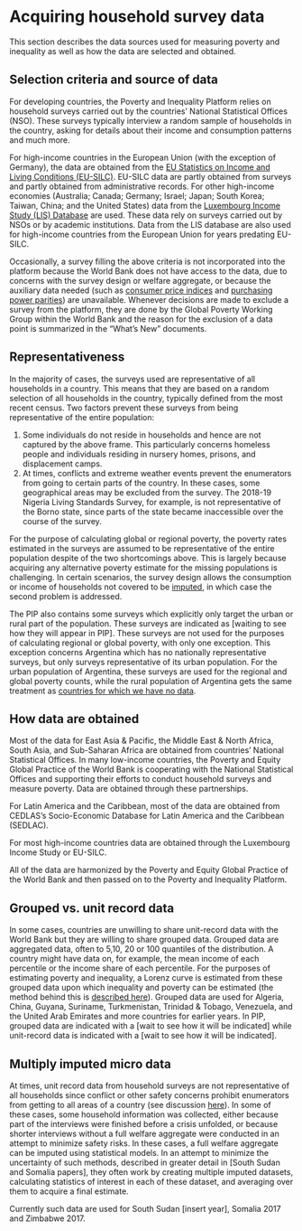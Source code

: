 # Acquiring household survey data {#acquiring}

This section describes the data sources used for measuring poverty and
inequality as well as how the data are selected and obtained.

## Selection criteria and source of data {#selection}

For developing countries, the Poverty and Inequality Platform relies on
household surveys carried out by the countries' National Statistical
Offices (NSO). These surveys typically interview a random sample of
households in the country, asking for details about their income and
consumption patterns and much more.

For high-income countries in the European Union (with the exception of
Germany), the data are obtained from the [EU Statistics on Income and
Living Conditions
(EU-SILC)](https://ec.europa.eu/eurostat/web/microdata/european-union-statistics-on-income-and-living-conditions).
EU-SILC data are partly obtained from surveys and partly obtained from
administrative records. For other high-income economies (Australia;
Canada; Germany; Israel; Japan; South Korea; Taiwan, China; and the
United States) data from the [Luxembourg Income Study (LIS)
Database](https://www.lisdatacenter.org) are used. These data rely on
surveys carried out by NSOs or by academic institutions. Data from the
LIS database are also used for high-income countries from the European
Union for years predating EU-SILC.

Occasionally, a survey filling the above criteria is not incorporated
into the platform because the World Bank does not have access to the
data, due to concerns with the survey design or welfare aggregate, or
because the auxiliary data needed (such as [consumer price
indices](#CPIs) and [purchasing power parities](#PPPs%5D)) are
unavailable. Whenever decisions are made to exclude a survey from the
platform, they are done by the Global Poverty Working Group within the
World Bank and the reason for the exclusion of a data point is
summarized in the "What's New" documents.

## Representativeness {#representativeness}

In the majority of cases, the surveys used are representative of all
households in a country. This means that they are based on a random
selection of all households in the country, typically defined from the
most recent census. Two factors prevent these surveys from being
representative of the entire population:

1.  Some individuals do not reside in households and hence are not
    captured by the above frame. This particularly concerns homeless
    people and individuals residing in nursery homes, prisons, and
    displacement camps.
2.  At times, conflicts and extreme weather events prevent the
    enumerators from going to certain parts of the country. In these
    cases, some geographical areas may be excluded from the survey. The
    2018-19 Nigeria Living Standards Survey, for example, is not
    representative of the Borno state, since parts of the state became
    inaccessible over the course of the survey.

For the purpose of calculating global or regional poverty, the poverty
rates estimated in the surveys are assumed to be representative of the
entire population despite of the two shortcomings above. This is largely
because acquiring any alternative poverty estimate for the missing
populations is challenging. In certain scenarios, the survey design
allows the consumption or income of households not covered to be
[imputed](#imputed), in which case the second problem is addressed.

The PIP also contains some surveys which explicitly only target the
urban or rural part of the population. These surveys are indicated as
[waiting to see how they will appear in PIP]. These surveys are not used
for the purposes of calculating regional or global poverty, with only
one exception. This exception concerns Argentina which has no nationally
representative surveys, but only surveys representative of its urban
population. For the urban population of Argentina, these surveys are
used for the regional and global poverty counts, while the rural
population of Argentina gets the same treatment as [countries for which
we have no data](#nodata).

## How data are obtained

Most of the data for East Asia & Pacific, the Middle East & North
Africa, South Asia, and Sub-Saharan Africa are obtained from countries'
National Statistical Offices. In many low-income countries, the Poverty
and Equity Global Practice of the World Bank is cooperating with the
National Statistical Offices and supporting their efforts to conduct
household surveys and measure poverty. Data are obtained through these
partnerships.

For Latin America and the Caribbean, most of the data are obtained from
CEDLAS's Socio-Economic Database for Latin America and the Caribbean
(SEDLAC).

For most high-income countries data are obtained through the Luxembourg
Income Study or EU-SILC.

All of the data are harmonized by the Poverty and Equity Global Practice
of the World Bank and then passed on to the Poverty and Inequality
Platform.

## Grouped vs. unit record data {#grouped}

In some cases, countries are unwilling to share unit-record data with
the World Bank but they are willing to share grouped data. Grouped data
are aggregated data, often to 5,10, 20 or 100 quantiles of the
distribution. A country might have data on, for example, the mean income
of each percentile or the income share of each percentile. For the
purposes of estimating poverty and inequality, a Lorenz curve is
estimated from these grouped data upon which inequality and poverty can
be estimated (the method behind this is [described
here](#treatmentgroups)). Grouped data are used for Algeria, China,
Guyana, Suriname, Turkmenistan, Trinidad & Tobago, Venezuela, and the
United Arab Emirates and more countries for earlier years. In PIP,
grouped data are indicated with a [wait to see how it will be indicated]
while unit-record data is indicated with a [wait to see how it will be
indicated].

## Multiply imputed micro data {#imputed}

At times, unit record data from household surveys are not representative
of all households since conflict or other safety concerns prohibit
enumerators from getting to all areas of a country (see discussion
[here](#representativeness)). In some of these cases, some household
information was collected, either because part of the interviews were
finished before a crisis unfolded, or because shorter interviews without
a full welfare aggregate were conducted in an attempt to minimize safety
risks. In these cases, a full welfare aggregate can be imputed using
statistical models. In an attempt to minimize the uncertainty of such
methods, described in greater detail in [South Sudan and Somalia
papers], they often work by creating multiple imputed datasets,
calculating statistics of interest in each of these dataset, and
averaging over them to acquire a final estimate.

Currently such data are used for South Sudan [insert year], Somalia 2017
and Zimbabwe 2017.

